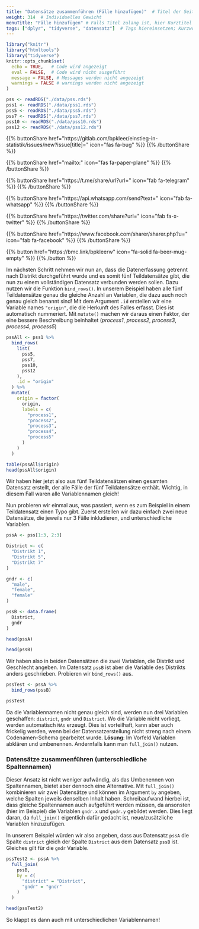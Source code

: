 ```yaml
---
title: "Datensätze zusammenführen (Fälle hinzufügen)"  # Titel der Seite
weight: 314  # Individuelles Gewicht 
menuTitle: "Fälle hinzufügen" # Falls Titel zulang ist, hier Kurztitel
tags: ["dplyr", "tidyverse", "datensatz"]  # Tags hiereinsetzen; Kurzwort, was auf der Seite passsiert
---
```

```r
library("knitr")
library("htmltools")
library("tidyverse")
knitr::opts_chunk$set(
  echo = TRUE,   # Code wird angezeigt
  eval = FALSE,  # Code wird nicht ausgeführt
  message = FALSE, # Messages werden nicht angezeigt
  warnings = FALSE # warnings werden nicht angezeigt
)

pss <- readRDS("./data/pss.rds")
pss1 <- readRDS("./data/pss1.rds")
pss5 <- readRDS("./data/pss5.rds")
pss7 <- readRDS("./data/pss7.rds")
pss10 <- readRDS("./data/pss10.rds")
pss12 <- readRDS("./data/pss12.rds")
```

{{% buttonShare href=\"https\:\/\/gitlab.com\/bpkleer\/einstieg-in-statistik\/issues\/new?issue[title]=\" icon=\"fas fa-bug\" %}} {{% /buttonShare %}} 

{{% buttonShare href=\"mailto\:\" icon=\"fas fa-paper-plane\" %}} {{% /buttonShare %}}

{{% buttonShare href=\"https\:\/\/t.me\/share\/url?url=\" icon=\"fab fa-telegram\" %}} {{% /buttonShare %}}

{{% buttonShare href=\"https\:\/\/api.whatsapp.com\/send?text=\" icon=\"fab fa-whatsapp\" %}} {{% /buttonShare %}}

{{% buttonShare href=\"https\:\/\/twitter.com\/share?url=\" icon=\"fab fa-x-twitter\" %}} {{% /buttonShare %}}

{{% buttonShare href=\"https\:\/\/www.facebook.com\/sharer\/sharer.php?u=\" icon=\"fab fa-facebook\" %}} {{% /buttonShare %}}

{{% button href=\"https\:\/\/bmc.link\/bpkleerw\" icon=\"fa-solid fa-beer-mug-empty\" %}} {{% /button %}}

Im nächsten Schritt nehmen wir nun an, dass die Datenerfassung getrennt nach Distrikt durchgeführt wurde und es somit fünf Teildatensätze gibt, die nun zu einem vollständigen Datensatz verbunden werden sollen. Dazu nutzen wir die Funktion `bind_rows()`. In unserem Beispiel haben alle fünf Teildatensätze genau die gleiche Anzahl an Variablen, die dazu auch noch genau gleich benannt sind! Mit dem Argument `.id` erstellen wir eine Variable names `"origin"`, die die Herkunft des Falles erfasst. Dies ist automatisch nummeriert. Mit `mutate()` machen wir daraus einen Faktor, der eine bessere Beschreibung beinhaltet (*process1*, *process2*, *process3*, *process4*, *process5*)

```r
pssAll <- pss1 %>%
  bind_rows(
    list(
      pss5,
      pss7, 
      pss10, 
      pss12
    ), 
    .id = "origin"
  ) %>%
  mutate(
    origin = factor(
      origin, 
      labels = c(
        "process1", 
        "process2", 
        "process3", 
        "process4",
        "process5"
      )
    )
  )

table(pssAll$origin)
head(pssAll$origin)
``` 

Wir haben hier jetzt also aus fünf Teildatensätzen einen gesamten Datensatz erstellt, der alle Fälle der fünf Teildatensätze enthält. Wichtig, in diesem Fall waren alle Variablennamen gleich!

Nun probieren wir einmal aus, was passiert, wenn es zum Beispiel in einem Teildatensatz einen Typo gibt. Zuerst erstellen wir dazu einfach zwei neue Datensätze, die jeweils nur 3 Fälle inkludieren, und unterschiedliche Variablen.

``` r
pssA <- pss[1:3, 2:3]

District <- c(
  "Distrikt 1", 
  "Distrikt 5",
  "Distrikt 7"
)

gndr <- c(
  "male",
  "female",
  "female"
)

pssB <- data.frame(
  District, 
  gndr
)

head(pssA)

head(pssB)
``` 

Wir haben also in beiden Datensätzen die zwei Variablen, die Distrikt und Geschlecht angeben. Im Datensatz `pssB` ist aber die Variable des Distrikts anders geschrieben. Probieren wir `bind_rows()` aus. 

 
``` r
pssTest <- pssA %>% 
  bind_rows(pssB)

pssTest
```

Da die Variablennamen nicht genau gleich sind, werden nun drei Variablen geschaffen: `district`, `gndr` und `District`. Wo die Variable nicht vorliegt, werden automatisch `NAs` erzeugt. Dies ist vorteilhaft, kann aber auch frickelig werden, wenn bei der Datensatzerstellung nicht streng nach einem Codenamen-Schema gearbeitet wurde. **Lösung**: Im Vorfeld Variablen abklären und umbenennen. Andernfalls kann man `full_join()` nutzen.

### Datensätze zusammenführen (unterschiedliche Spaltennamen)
Dieser Ansatz ist nicht weniger aufwändig, als das Umbenennen von Spaltennamen, bietet aber dennoch eine Alternative. Mit `full_join()` kombinieren wir zwei Datensätze und können im Argument `by` angeben, welche Spalten jeweils denselben Inhalt haben. Schreibaufwand hierbei ist, dass gleiche Spaltennamen auch aufgeführt werden müssen, da ansonsten (hier im Beispiel) die Variablen `gndr.x` und `gndr.y` gebildet werden. Dies liegt daran, da `full_join()` eigentlich dafür gedacht ist, neue/zusätzliche Variablen hinzuzufügen. 

In unserem Beispiel würden wir also angeben, dass aus Datensatz `pssA` die Spalte `district` gleich der Spalte `District` aus dem Datensatz `pssB` ist. Gleiches gilt für die `gndr` Variable. 

```r
pssTest2 <- pssA %>% 
  full_join(
    pssB,
    by = c(
      "district" = "District", 
      "gndr" = "gndr"
    )
  )

head(pssTest2)
```

So klappt es dann auch mit unterschiedlichen Variablennamen!
